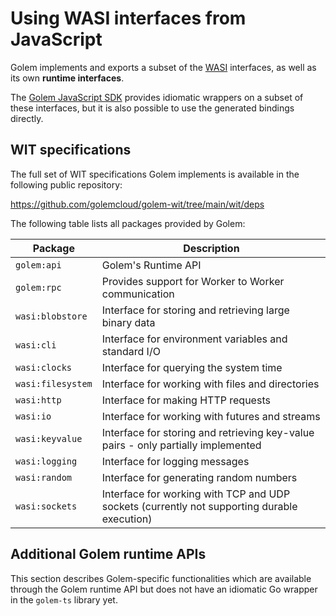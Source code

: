 
# Using WASI interfaces from JavaScript

Golem implements and exports a subset of the [WASI](https://wasi.dev) interfaces, as well as its own **runtime interfaces**.

The [Golem JavaScript SDK](/docs/experimental-languages/js-language-guide/golem-js-sdk) provides idiomatic wrappers on a subset of these interfaces, but it is also possible to use the generated bindings directly.

## WIT specifications

The full set of WIT specifications Golem implements is available in the following public repository:

https://github.com/golemcloud/golem-wit/tree/main/wit/deps

The following table lists all packages provided by Golem:

| Package           | Description                                                                                 |
| ----------------- | ------------------------------------------------------------------------------------------- |
| `golem:api`       | Golem's Runtime API                                                                         |
| `golem:rpc`       | Provides support for Worker to Worker communication                                         |
| `wasi:blobstore`  | Interface for storing and retrieving large binary data                                      |
| `wasi:cli`        | Interface for environment variables and standard I/O                                        |
| `wasi:clocks`     | Interface for querying the system time                                                      |
| `wasi:filesystem` | Interface for working with files and directories                                            |
| `wasi:http`       | Interface for making HTTP requests                                                          |
| `wasi:io`         | Interface for working with futures and streams                                              |
| `wasi:keyvalue`   | Interface for storing and retrieving key-value pairs - only partially implemented           |
| `wasi:logging`    | Interface for logging messages                                                              |
| `wasi:random`     | Interface for generating random numbers                                                     |
| `wasi:sockets`    | Interface for working with TCP and UDP sockets (currently not supporting durable execution) |

## Additional Golem runtime APIs

This section describes Golem-specific functionalities which are available through the Golem runtime API but does not have an idiomatic Go wrapper in the `golem-ts` library yet.
